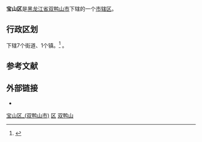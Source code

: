 {{Infobox China County
| county = 宝山区
| usedname = 
| nameorigin = 
| Photo = 
| Photoname = 
| map =
| map_caption = 
| Pinyin =  Bǎoshān Qū
| Belong = [[黑龙江省|黑龙江省]][[双鸭山市|双鸭山市]]
| Types = [[市辖区|市辖区]]
| admincode =  230506
| founded = 
| seat =  宝一路258
| officerTitle = 
| officer = 
| officerTitle2 = 
| officer2 = 
| division = 8
| town = 
| township = 1
| subdistrict = 7
| dialect = 
| post code = 155131
| phone code = 469
| coordinate = 
| area = 750
| area land = 
| area water = 
| census yr = 2004
| pop = 14.8万人
| density =  
| GDP = 
| GDP_as_of = 
| GDPPC = 
| carlicense = 黑J
| web = http://www.sysbsq.gov.cn/
| web_title = 宝山区政府网
}}
'''宝山区'''是[[黑龙江省|黑龙江省]][[双鸭山市|双鸭山市]]下辖的一个[[市辖区|市辖区]]。

== 行政区划 ==
下辖7个街道、1个镇。<ref>{{PRC admin/ref sgc|23/05/06/000/000}}</ref>
{{PRC admin/children|23/05/06/000/000}}。

== 参考文献 ==
{{reflist}}

== 外部链接 ==
* {{Official website|http://www.sysbsq.gov.cn/|name=双鸭山市宝山区人民政府}}

{{双鸭山市宝山区行政区划}}
{{双鸭山市行政区划}}
{{黑龙江行政区划}}

[[Category:宝山区_(双鸭山市)|]]
[[Category:双鸭山区县|区]]
[[Category:黑龙江市辖区|双鸭山]]